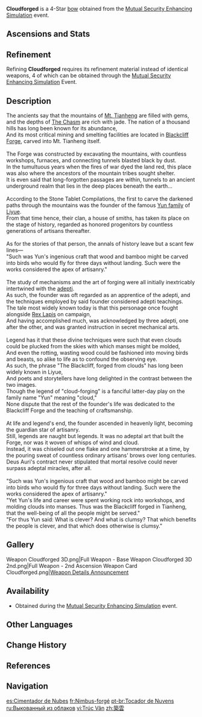 {{Weapon Infobox
|title          = Cloud&shy;forged
|id             = 15426
|image          = <gallery>
Weapon Cloudforged.png|Base
Weapon Cloudforged 2nd.png|2nd Ascension
</gallery>
|type           = Bow
|quality        = 4
|obtain         = Events
|event_name     = [[Mutual Security Enhancing Simulation]]
|releaseDate    = 2024-06-07
|base_atk       = 42
|2nd_stat_type  = Elemental Mastery
|2nd_stat       = 36
|passive        = Crag-Chiseled Forge
|effect         = After [[Elemental Energy]] is decreased, the equipping character's Elemental Mastery will increase by (var1) for 18s. Max 2 stacks.
|eff_rank1_var1 = 40
|eff_rank2_var1 = 50
|eff_rank3_var1 = 60
|eff_rank4_var1 = 70
|eff_rank5_var1 = 80
|eff_att1       = Energy
|eff_att2       = Elemental Mastery
}}
{{Description|A prototype for a standard-issue weapon the [[Keqing|Yuheng]] commissioned from [[Blackcliff Forge]] after having analyzed the [[Guizhong Ballista|ancient mechanisms]] that protected the adeptal abode upon [[Mount Tianheng|Tianheng]].}}
'''Cloudforged''' is a 4-Star [[bow]] obtained from the [[Mutual Security Enhancing Simulation]] event.

==Ascensions and Stats==
{{Weapon Ascensions and Stats
|ascendMat1 = Grain of Aerosiderite
|ascendMat2 = Piece of Aerosiderite
|ascendMat3 = Bit of Aerosiderite
|ascendMat4 = Chunk of Aerosiderite
|bossMat1   = Ruined Hilt
|bossMat2   = Splintered Hilt
|bossMat3   = Still-Smoldering Hilt
|commonMat1 = Recruit's Insignia
|commonMat2 = Sergeant's Insignia
|commonMat3 = Lieutenant's Insignia
}}

==Refinement==
Refining '''Cloudforged''' requires its refinement material {{Item|Cam and Cables of Law}} instead of identical weapons, 4 of which can be obtained through the [[Mutual Security Enhancing Simulation]] Event.

==Description==
The ancients say that the mountains of [[Mt. Tianheng]] are filled with gems, and the depths of [[The Chasm]] are rich with jade. The nation of a thousand hills has long been known for its abundance,<br><!--
-->And its most critical mining and smelting facilities are located in [[Blackcliff Forge]], carved into Mt. Tianheng itself.<br><br><!--
-->The Forge was constructed by excavating the mountains, with countless workshops, furnaces, and connecting tunnels blasted black by dust.<br><!--
-->In the tumultuous years when the fires of war dyed the land red, this place was also where the ancestors of the mountain tribes sought shelter.<br><!--
-->It is even said that long-forgotten passages are within, tunnels to an ancient underground realm that lies in the deep places beneath the earth...<br><br><!--
-->According to the Stone Tablet Compilations, the first to carve the darkened paths through the mountains was the founder of the famous [[Yun Family|Yun family]] of [[Liyue]].<br><!--
-->From that time hence, their clan, a house of smiths, has taken its place on the stage of history, regarded as honored progenitors by countless generations of artisans thereafter.<br><br><!--
-->As for the stories of that person, the annals of history leave but a scant few lines&mdash;<br><!--
-->"Such was Yun's ingenious craft that wood and bamboo might be carved into birds who would fly for three days without landing. Such were the works considered the apex of artisanry."<br><br><!--
-->The study of mechanisms and the art of forging were all initially inextricably intertwined with the [[adepti]].<br><!--
-->As such, the founder was oft regarded as an apprentice of the adepti, and the techniques employed by said founder considered adepti teachings.<br><!--
-->The tale most widely known today is that this personage once fought alongside [[Rex Lapis]] on campaign,<br><!--
-->And having accomplished much, was acknowledged by three adepti, one after the other, and was granted instruction in secret mechanical arts.<br><br><!--
-->Legend has it that these divine techniques were such that even clouds could be plucked from the skies with which manses might be molded,<br><!--
-->And even the rotting, wasting wood could be fashioned into moving birds and beasts, so alike to life as to confound the observing eye.<br><!--
-->As such, the phrase "The Blackcliff, forged from clouds" has long been widely known in Liyue,<br><!--
-->And poets and storytellers have long delighted in the contrast between the two images.<br><!--
-->Though the legend of "cloud-forging" is a fanciful latter-day play on the family name "Yun" meaning "cloud,"<br><!--
-->None dispute that the rest of the founder's life was dedicated to the Blackcliff Forge and the teaching of craftsmanship.<br><br><!--
-->At life and legend's end, the founder ascended in heavenly light, becoming the guardian star of artisanry.<br><!--
-->Still, legends are naught but legends. It was no adeptal art that built the Forge, nor was it woven of whisps of wind and cloud.<br><!--
-->Instead, it was chiseled out one flake and one hammerstroke at a time, by the pouring sweat of countless ordinary artisans' brows over long centuries.<br><!--
-->Deus Auri's contract never stipulated that mortal resolve could never surpass adeptal miracles, after all.<br><br><!--
-->"Such was Yun's ingenious craft that wood and bamboo might be carved into birds who would fly for three days without landing. Such were the works considered the apex of artisanry."<br><!--
-->"Yet Yun's life and career were spent working rock into workshops, and molding clouds into manses. Thus was the Blackcliff forged in Tianheng, that the well-being of all the people might be served."<br><!--
-->"For thus Yun said: What is clever? And what is clumsy? That which benefits the people is clever, and that which does otherwise is clumsy."

==Gallery==
<gallery>
Weapon Cloudforged 3D.png|Full Weapon - Base
Weapon Cloudforged 3D 2nd.png|Full Weapon - 2nd Ascension
Weapon Card Cloudforged.png|[https://twitter.com/GenshinImpact/status/1796391161671651712 Weapon Details Announcement]
</gallery>

==Availability== 
* Obtained during the [[Mutual Security Enhancing Simulation]] event.

==Other Languages==
{{Other Languages
|1_en      = Cloudforged
|1_zhs     = 筑云
|1_zhs_rm  = Zhùyún
|1_zht     = 築雲
|1_zht_rm  = Zhùyún
|1_zh_tl   = 
|1_ja      = 築雲
|1_ja_rm   = Chiku'un<ref>YouTube: [https://youtu.be/Z-tt0mNWGBU Ver.4.7{{ja|「永き夢を紡いで」予告番組}}]</ref>
|1_ja_tl   = 
|1_ko      = {{tt|축운|築雲}}
|1_ko_tl   = 
|1_es      = Cimentador de Nubes
|1_es_tl   = Cloud Refiner
|1_fr      = Nimbus-forgé
|1_fr_tl   = Nimbusforged
|1_ru      = Выкованный из облаков
|1_ru_tl   = Forged of Clouds
|1_th      = Cloudforged
|1_th_rm   = 
|1_th_tl   = 
|1_vi      = Trúc Vân
|1_vi_tl   = 
|1_de      = Wolkenweber
|1_de_tl   = Cloud Weaver
|1_id      = Cloudforged
|1_pt      = Tocador de Nuvens
|1_pt_tl   = 
|1_tr      = Bulut Örgüsü
|1_tr_tl   = 
|1_it      = Forgianuvole
|1_it_tl   = Cloudforger

|2_en      = Crag-Chiseled Forge
|2_zhs     = 镌岩为坊
|2_zhs_rm  = 
|2_zht     = 鐫岩為坊
|2_zht_rm  = 
|2_zh_tl   = 
|2_ja      = 岩を彫りて工房とす
|2_ja_rm   = Iwa wo Horite Koubou Tosu
|2_ja_tl   = 
|2_ko      = 돌을 깎아 만든 공장
|2_ko_tl   = 
|2_es      = Roca tallada
|2_es_tl   = Chiseled Rock
|2_fr      = Carré de roche
|2_fr_tl   = Rock Square
|2_ru      = Скальная кузница
|2_ru_tl   = Crag Forge
|2_th      = Crag-Chiseled Forge
|2_th_rm   = 
|2_th_tl   = 
|2_vi      = Khối Vuông Điêu Khắc
|2_vi_tl   = 
|2_de      = Aus Fels wird Werkstatt
|2_de_tl   = From Rock to Workshop
|2_id      = Crag-Chiseled Forge
|2_pt      = Padrões Entalhados na Rocha
|2_pt_tl   = 
|2_tr      = Yontma İşçiliği
|2_tr_tl   = 
|2_it      = Forgia della rupe
|2_it_tl   = Cliff Forge
}}

==Change History==
{{Change History|4.7}}

==References==
{{Reflist}}

==Navigation==
{{Weapon Navbox|Bows}}

[[es:Cimentador de Nubes]]
[[fr:Nimbus-forgé]]
[[pt-br:Tocador de Nuvens]]
[[ru:Выкованный из облаков]]
[[vi:Trúc Vân]]
[[zh:築雲]]